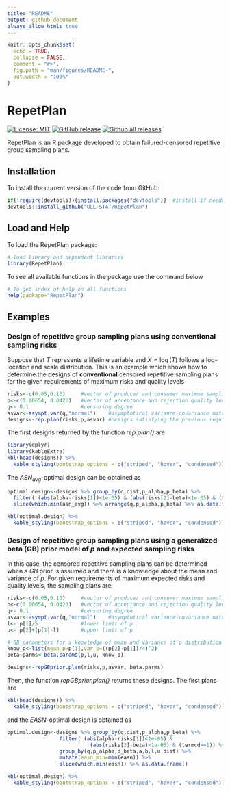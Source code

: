 ```yaml
---
title: "README"
output: github_document
always_allow_html: true
---
```


<!-- README.md is generated from README.Rmd. Please edit that file -->

```r
knitr::opts_chunk$set(
  echo = TRUE,
  collapse = FALSE,
  comment = "#>",
  fig.path = "man/figures/README-",
  out.width = "100%"
)
```

# RepetPlan

<!-- badges: start -->
[![License:
MIT](https://img.shields.io/badge/license-MIT-blue.svg)](https://cran.r-project.org/web/licenses/MIT)
[![GitHub
release](https://img.shields.io/github/release/cpgonzal/RepetPlan.svg)](https://gitHub.com/ULL-STAT/RepetPlan/releases/)
[![Github all
releases](https://img.shields.io/github/downloads/cpgonzal/RepetPlan/total.svg)](https://gitHub.com/ULL-STAT/RepetPlan/releases/)
<!-- badges: end -->

RepetPlan is an R package developed to obtain failured-censored repetitive group sampling plans. 

## Installation

To install the current version of the code from GitHub:
``` r
if(!require(devtools)){install.packages("devtools")}  #install if needed
devtools::install_github("ULL-STAT/RepetPlan")
```

## Load and Help

To load the RepetPlan package: 
```r
# load library and dependant libraries 
library(RepetPlan)
```

To see all available functions in the package use the command below
```r
# To get index of help on all functions
help(package="RepetPlan")
```


## Examples

### Design of repetitive group sampling plans using conventional sampling risks

Suppose that $T$ represents a lifetime variable and $X=\log(T)$ follows a log-location and scale distribution.
This is an example which shows how to determine the designs of **conventional** censored repetitive sampling plans for the given requirements of maximum risks and quality levels
```r
risks<-c(0.05,0.10)     #vector of producer and consumer maximum sampling risks
p<-c(0.00654, 0.0426)   #vector of acceptance and rejection quality levels
q<- 0.1                 #censoring degree
asvar<-asympt.var(q,"normal")    #asymptotical variance-covariance matrix of MLE estimators of location and scale paramters
designs<-rep.plan(risks,p,asvar) #designs satisfying the previous requirements
```

The first designs returned by the function *rep.plan()* are
```r
library(dplyr)
library(kableExtra)
kbl(head(designs)) %>%
  kable_styling(bootstrap_options = c("striped", "hover", "condensed"))

```

The $ASN_{avg}$-optimal design can be obtained as
```r
optimal.design<-designs %>% group_by(q,dist,p_alpha,p_beta) %>%
  filter( (abs(alpha-risks[1])<1e-05) & (abs(risks[2]-beta)<1e-05) & (termcd==1)) %>%
  slice(which.min(asn_avg)) %>% arrange(q,p_alpha,p_beta) %>% as.data.frame()
```

```r
kbl(optimal.design) %>%
  kable_styling(bootstrap_options = c("striped", "hover", "condensed"))

```


### Design of repetitive group sampling plans using a generalized beta (GB) prior model of $p$ and expected sampling risks

In this case, the censored repetitive sampling plans can be determined when a $GB$ prior is assumed and there is a knowledge about the mean and variance of $p$. For given requirements of maximum expected risks and quality levels, the sampling plans are
```r
risks<-c(0.05,0.10)     #vector of producer and consumer maximum sampling risks
p<-c(0.00654, 0.0426)   #vector of acceptance and rejection quality levels
q<- 0.1                 #censoring degree
asvar<-asympt.var(q,"normal")    #asymptotical variance-covariance matrix of MLE estimators of location and scale paramters
l<- p[1]/5              #lower limit of p
u<- p[2]+(p[1]-l)       #upper limit of p

# GB parameters for a knowledge of mean and variance of p distribution
know_p<-list(mean_p=p[1],var_p=((p[2]-p[1])/4)^2)
beta.parms<-beta.params(p,l,u, know_p)

designs<-repGBprior.plan(risks,p,asvar, beta.parms)
```


Then, the function *repGBprior.plan()* returns these designs. The first plans are
```r
kbl(head(designs)) %>%
  kable_styling(bootstrap_options = c("striped", "hover", "condensed"))

```

and the $EASN$-optimal design is obtained as
```r
optimal.design<-designs %>% group_by(q,dist,p_alpha,p_beta) %>%
                 filter( (abs(alpha-risks[1])<1e-05) & 
                           (abs(risks[2]-beta)<1e-05) & (termcd==1)) %>%
                 group_by(q,p_alpha,p_beta,a,b,l,u,dist) %>%
                 mutate(easn_min=min(easn)) %>%
                 slice(which.min(easn)) %>% as.data.frame()
```

```r
kbl(optimal.design) %>%
  kable_styling(bootstrap_options = c("striped", "hover", "condensed"))

```
